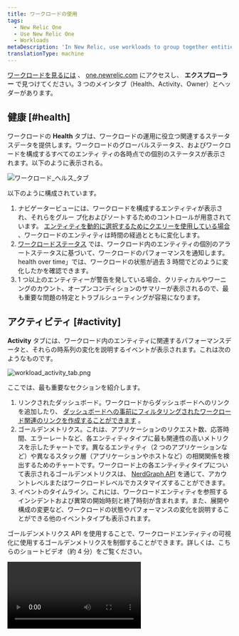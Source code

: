 ```yaml
---
title: ワークロードの使用
tags:
  - New Relic One
  - Use New Relic One
  - Workloads
metaDescription: 'In New Relic, use workloads to group together entities that make up a specific business service, making it easier to isolate and troubleshoot issues.'
translationType: machine
---
```


[ワークロードを見るには](/docs/new-relic-one/use-new-relic-one/core-concepts/new-relic-one-workloads-isolate-resolve-incidents-faster) 、 [one.newrelic.com](https://one.newrelic.com) にアクセスし、 **エクスプローラー** で見つけてください。3 つのメインタブ（Health、Activity、Owner）とヘッダーがあります。

## 健康 [#health]

ワークロードの **Health** タブは、ワークロードの運用に役立つ関連するステータスデータを提供します。ワークロードのグローバルステータス、およびワークロードを構成するすべてのエンティ ティの各時点での個別のステータスが表示されます。以下のように表示される。

![ワークロード_ヘルス_タブ](src/images/workloads20210526.png 'ワークロード_ヘルス_タブ')

以下のように構成されています。

1. ナビゲータービューには、ワークロードを構成するエンティティが表示され、それらをグルー プ化およびソートするためのコントロールが用意されています。 [エンティティを動的に選択するためにクエリーを使用している場合](/docs/new-relic-one/use-new-relic-one/workloads/use-workloads/#query-logic) 、ワークロードのエンティティは時間の経過とともに変化します。
2. [ワークロードステータス](/docs/new-relic-one/use-new-relic-one/workloads/workload-status-views-notifications/) では、ワークロード内のエンティティの個別のアラートステータスに基づいて、ワークロードのパフォーマンスを通知します。health over time」では、ワークロードの状態が過去 3 時間でどのように変化したかを確認できます。
3. 1 つ以上のエンティティーが警告を発している場合、クリティカルやワーニングのカウント、オープンコンディションのサマリーが表示されるので、最も重要な問題の特定とトラブルシューティングが容易になります。

## アクティビティ [#activity]

**Activity** タブには、ワークロード内のエンティティに関連するパフォーマンスデータと、それらの時系列の変化を説明するイベントが表示されます。これは次のようなものです。

![workload_activity_tab.png](src/images/workloads20210526_activity.png 'ワークロード_アクティビティ_タブ.png')

ここでは、最も重要なセクションを紹介します。

1. リンクされたダッシュボード。ワークロードからダッシュボードへのリンクを追加したり、 [ダッシュボードへの事前にフィルタリングされたワークロード関連のリンクを作成することができます](/docs/new-relic-one/use-new-relic-one/workloads/use-workloads/#add-dashboards) 。
2. ゴールデンメトリクス。これは、アプリケーションのリクエスト数、応答時間、エラーレートなど、各エンティティタイプに最も関連性の高いメトリクスを示したチャートです。異なるエンティティ（2 つのアプリケーションなど）や異なるスタック層（アプリケーションやホストなど）の相関関係を検出するためのチャートです。ワークロード上の各エンティティタイプについて表示されるゴールデンメトリクスは、 [NerdGraph API](/docs/apis/nerdgraph/examples/golden-metrics-entities-nerdgraph-api-tutorial/#customize-golden-metrics) を通じて、アカウントレベルまたはワークロードレベルでカスタマイズすることができます。
3. イベントのタイムライン。これには、ワークロードエンティティを参照するインシデントおよび異常の開始時刻と終了時刻が含まれます。また、展開や構成の変更など、ワークロードの状態やパフォーマンスの変化を説明することができる他のイベントタイプも表示されます。

ゴールデンメトリクス API を使用することで、ワークロードエンティティの可視化に使用するゴールデンメトリクスを制御することができます。詳しくは、こちらのショートビデオ（約 4 分）をご覧ください。

<Video id="3JSb68Gdhlg" type="youtube" />

## オーナー [#owner]

**Owner** タブでは、ワークロードに責任を持つチームに関する情報が表示されます。以下のように表示されます。

![ワークロード_オーナー_タブ.png](src/images/workloads20210526_owner.png 'ワークロード_オーナー_タブ.png')

含んでいます。

1. ワークロードを担当するチームです。複数のチームを含めることができます。
2. ワークロードの説明です。ワークロードの使命と、それが表すビジネスロジックを共有します。それはウェブアプリケーションですか？API ですか？バックエンドプロセスですか？あなたのチーム、または組織内の他のチームに関連する詳細を記入してください。
3. 連絡先を入力します。ドロップダウンメニューから、あなたのチームが希望する連絡方法を選択してください。
4. ワークロードの操作に最も関連するリソースへのリンクです。ここでは、ランブック、コードリポジトリ、生産性向上ツールなど、手元に必要なワークロードに関連するあらゆるものへのリンクを追加できます。

## ヘッダー [#header]

**ヘッダー** には、フィルターバーとエディションコントロールがあります。

1. フィルターバー。ワークロード内の特定のエンティティのみに焦点を当てる必要がある場合は、高度なフィルタリングオプションを使用します。
2. ワークロードを編集します。ワークロードの一部となるエンティティと、それらを取得するアカウントを定義します。
3. ステータスを設定する。ワークロードエンティティの健全性に基づいて、グローバルワークロードのステータスをどのように決定するかを設定します。
4. サマリーページ。ワークロードに追加されたすべてのタグと、ワークロードの識別子（GUID）やアカウントなどのメタデータを確認できます。

タグを活用することで、動的に更新されるワークロードを作成することができます。その方法については、こちらのショートビデオ（約 3 分）をご覧ください。

<Video id="nXCH_3XjGkQ" type="youtube" />

## ワークロードの作成 [#create]

ワークロードには、あなたとあなたのチームが見たいと思うエンティティが含まれている必要があります。エンティティの選択は、組織の構造や目標によって異なります。

![New Relic One - ワークロード作成UI](src/images/new-relic-create-workload.png 'new-relic-create-workload.png')

<figcaption>
  **[one.newrelic.com](https://one.newrelic.com) > Explorer> Workloads>
  ワークロードを作成します。** [ワークロードを作成するとき](#create)
  、関連するアカウントと監視対象のエンティティを選択します。
</figcaption>

New Relic One または [the NerdGraph API](/docs/nerdgraph-workloads-tutorials) を使用してワークロードを作成することができます。以下の手順で、UI を使用してワークロードを作成します。

1. [one.newrelic.com](https://one.newrelic.com) にアクセスし、 **エクスプローラー** をクリックし、 **+ Create a workload** をクリックします。

2. ワークロードには、後で自分やチームにとって意味のある名前をつけましょう。

3. **Select an account** ドロップダウンから、 [workload account](#accounts) を選択します。

4. [Choose scope accounts](#scope-accounts) をクリックすると、このワークロードに関連するすべてのアカウントがチェックされます。

5. ワークロードを構成するエンティティを検索して選択します。探している結果が得られたら、特定のエンティティを追加したり、ワークロードのエンティティを動的に更新するクエリを追加したりすることができます。

   - エンティティタイプ、 [タグ](#tags) 、または [アトリビュート](/docs/using-new-relic/welcome-new-relic/get-started/glossary#attribute) （エンティティ名、アカウント ID、AWS リージョンなど）で検索できます。
   - **+ Add this query** をクリックして、ワークロードの動的に更新されるエンティティのリストを作成します。システムの変更に合わせてワークロードがエンティティを更新する場合は、この方法をお勧めします。
   - エンティティの横にある **+ Add** をクリックすると、ワークロードに追加されます。この方法は、システムが変更されてもエンティティが有用であることがわかっている場合に適しています。

6. ワークロードには、クエリと特定のエンティティの組み合わせを追加することができ、これらは [クエリロジック](#query-logic) に従って組み合わせられます。

7. **Create a workload** をクリックしてワークロードを保存します。ワークロードを作成した後は、いつでも編集することができます。

ワークロードに 1 つ以上のダッシュボードが含まれている場合、 [それらのダッシュボードのリンクにフィルターを設定することができます](#filter-dashboards) 。

以下では、ワークロードを定義する方法のいくつかの側面について詳しく説明します。

<CollapserGroup>
  <Collapser
    id="tags"
    title="タグを使ってワークロードの内容を定義"
  >
    [タグ](/docs/new-relic-one/use-new-relic-one/core-concepts/tagging-use-tags-organize-group-what-you-monitor) と [属性](/docs/using-new-relic/welcome-new-relic/get-started/glossary#attribute) の両方を使用して、ワークロードのエンティティを照会および選択することができます。したがって、ワークロードの使用を最適化するためには、適切なエンティティタグ付け戦略を持つことが役立ちます。 [tagging documentation](/docs/new-relic-one/use-new-relic-one/core-concepts/tagging-use-tags-organize-group-what-you-monitor) を読むことをお勧めします。
  </Collapser>

  <Collapser
    id="query-logic"
    title="ダイナミッククエリロジックの仕組み"
  >
    複数の個別のエンティティやクエリを追加してワークロードを定義することができます。

    * クエリには、複数の検索語を含めることができます。これらはAND演算子で結合されます。
    * ワークロード内の別々のクエリは、OR演算子で結合されます。
    * 文字列をパーセント記号で囲み（`%` ）、クエリ内の正確な部分文字列にマッチさせることができます。エンティティ名に部分文字列を使用してエンティティを分類している場合（例： `< team>-<env>-<appName>` ）、フィルタリングやグループ化により強力な [タグ](/docs/new-relic-one/use-new-relic-one/core-concepts/tagging-use-tags-organize-group-what-you-monitor) を補完的に使用することを検討してください（例： `team:awesome`, `env:production` ）。
    * 500以上のエンティティを返す可能性のあるダイナミッククエリでは、パーセント記号(`%`)を使用しないことをお勧めします。このようにすることで、ユーザーインターフェースがより一貫したものになります。

  </Collapser>

  <Collapser
    id="add-dashboards"
    title="ダッシュボードをワークロードに追加"
  >
    [カスタムダッシュボード](/docs/dashboards/new-relic-one-dashboards/get-started/introduction-new-relic-one-dashboards) があり、どのデータがチームのワークロードの観察や操作に関連するかがすでにわかっている場合は、ワークロードからそれらのダッシュボードをリンクすることができます。また、ダッシュボードにフィルタを設定して、ワークロード固有のコンテキストにスコープすることもできます。ユーザがワークロードからそのダッシュボードを選択すると、フィルタが既に適用された状態で開きます。

    ![New Relic One ワークロード - ダッシュボードの追加](src/images/new-relic-workloads-add-dashboards.png "new-relic-workloads-add-dashboards.png")

    <figcaption>
      **one.newrelic.com> Apps> Workloads**: ワークロードにダッシュボードを追加することができます。
    </figcaption>

    ダッシュボードをワークロードに追加するには

    1. ワークロードの作成または編集時に、ワークロード検索バーに「 `Dashboard` 」と入力して、ダッシュボードエンティティにフィルタリングする。

    2. 他の検索語を追加して、特定のダッシュボードにフィルタリングすることができます。

    3. **Add** をクリックします。

       ![workloads_save_filter.png](src/images/workloads_save_filter.png "workloads_save_filter.png")

       <figcaption>
         **one.newrelic.com> アプリ> ワークロード**: ワークロードにリンクしたダッシュボードにフィルターを設定することができます。
       </figcaption>

       ワークロードのダッシュボードをフィルタリングするには

    4. ワークロードの **Overview** ページから、ダッシュボードを選択します。

    5. 検索語を追加してダッシュボードをフィルタリングし、そのワークロードに関連するビューを表示します。

    6. 選択 **このワークロードのフィルタを保存**.

  </Collapser>
</CollapserGroup>

## API の使用 [#api]

[ワークロードのクエリ、作成、更新は、NerdGraph API](/docs/nerdgraph-workloads-tutorials) で行うことができます。
